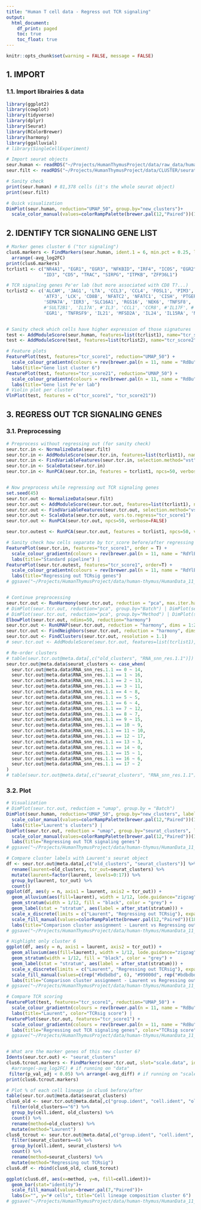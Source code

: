 ```yaml
---
title: "Human T cell data - Regress out TCR signaling"
output:
  html_document:
    df_print: paged
    toc: true
    toc_float: true
---
```


```r
knitr::opts_chunk$set(warning = FALSE, message = FALSE) 
```




## 1. IMPORT

### 1.1. Import librairies & data
```r
library(ggplot2)
library(cowplot)
library(tidyverse)
library(dplyr)
library(Seurat)
library(RColorBrewer)
library(harmony)
library(ggalluvial)
# library(SingleCellExperiment)
```

```r
# Import seurat objects
seur.human <- readRDS("~/Projects/HumanThymusProject/data/raw_data/human_data/filtered_seurat_harmony.11.22.22.RDS")
seur.filt <- readRDS("~/Projects/HumanThymusProject/data/CLUSTER/seurat-integration/input/seur_filt_22-12-19.rds")

# Sanity check
print(seur.human) # 81,378 cells (it's the whole seurat object)
print(seur.filt)

# Quick visualization
DimPlot(seur.human, reduction="UMAP_50", group.by="new_clusters")+
  scale_color_manual(values=colorRampPalette(brewer.pal(12,"Paired"))(18))
```




## 2. IDENTIFY TCR SIGNALING GENE LIST

```r
# Marker genes cluster 6 ("tcr signaling")
clus6.markers <- FindMarkers(seur.human, ident.1 = 6, min.pct = 0.25, logfc.threshold = 1.0, only.pos=T) %>%
  arrange(-avg_log2FC)
print(clus6.markers)
tcrlist1 <- c("NR4A1", "EGR1", "EGR3", "NFKBID", "IRF4", "ICOS", "EGR2", "REL", "HIVEP3", "TRAT1", "NAB2",
              "ID3", "CD5", "TRAC", "SIRPG", "ITPKB", "ZFP36L1")

# TCR signaling genes Pe'er lab (but more associated with CD8 T?...)
tcrlist2 <- c('ALCAM', 'JAG1', 'LTA', 'CCL3', 'CCL4', 'FOSL1', 'PIM3', 'TNFRSF4', 'TGFB1', 'FURIN', 'CD160', 'GADD45G', 'TNFSF14',
              'ATF3', 'LCK', 'CD8B', 'NFATC2', 'NFATC1', 'CISH', 'PTGER2', 'TNFSF11', 'TNFRSF21', 'SYP', 'SLC7A1', 'NKG7', 'CRABP2',
              'SEMA7A', 'IER3', 'SLC16A1', 'RGS16', 'NEK6', 'TNFSF8', 'ZBTB32', 'FOSL2', 'HAVCR2', 'GFI1', 'IL10', 'FOSB', 'IFNG',
              #'SULT2B1', 'IL17A', #'IL3', 'CCL1', 'CCR8', #'IL17F', #'IL13', #'CSF2', 'IL4',  #'UTF1', #'MIR193A', 'ALPL', 'IL5', 'IL2', # not found in our genes
              'EGR1', 'TNFRSF9', 'IL21', 'MFSD2A', 'IL24', 'IL15RA', 'NR4A3', 'CD40LG', 'RELA', 'BCAT1', 'XCL1', 'STAT5A', 'MAFF') # list from Pe'er lab


# Sanity check which cells have higher expression of those signatures
test <- AddModuleScore(seur.human, features=list(tcrlist1), name="tcr_score")
test <- AddModuleScore(test, features=list(tcrlist2), name="tcr_score2")

# Feature plots
FeaturePlot(test, features="tcr_score1", reduction="UMAP_50") +
  scale_colour_gradientn(colours = rev(brewer.pal(n = 11, name = "RdBu"))) +
  labs(title="Gene list cluster 6")
FeaturePlot(test, features="tcr_score21", reduction="UMAP_50") +
  scale_colour_gradientn(colours = rev(brewer.pal(n = 11, name = "RdBu"))) +
  labs(title="Gene list Pe'er lab")
# Violin plot per cluster
VlnPlot(test, features = c("tcr_score1", "tcr_score21"))
```




## 3. REGRESS OUT TCR SIGNALING GENES

### 3.1. Preprocessing

```r
# Preprocess without regressing out (for sanity check)
seur.tcr.in <- NormalizeData(seur.filt)
seur.tcr.in <- AddModuleScore(seur.tcr.in, features=list(tcrlist1), name="tcr_score")
seur.tcr.in <- FindVariableFeatures(seur.tcr.in, selection.method="vst", nfeatures=2000)
seur.tcr.in <- ScaleData(seur.tcr.in)
seur.tcr.in <- RunPCA(seur.tcr.in, features = tcrlist1, npcs=50, verbose=FALSE)


# Now preprocess while regressing out TCR signaling genes
set.seed(45)
seur.tcr.out <- NormalizeData(seur.filt)
seur.tcr.out <- AddModuleScore(seur.tcr.out, features=list(tcrlist1), name="tcr_score")
seur.tcr.out <- FindVariableFeatures(seur.tcr.out, selection.method="vst", nfeatures=2000)
seur.tcr.out <- ScaleData(seur.tcr.out, vars.to.regress="tcr_score1")
seur.tcr.out <- RunPCA(seur.tcr.out, npcs=50, verbose=FALSE)

seur.tcr.outest <- RunPCA(seur.tcr.out, features = tcrlist1, npcs=50, verbose=FALSE)

# Sanity check how cells separate by tcr_score before/after regressing out tcr_score
FeaturePlot(seur.tcr.in, features="tcr_score1", order = T) +
  scale_colour_gradientn(colours = rev(brewer.pal(n = 11, name = "RdYlBu"))) +
  labs(title="Standard pipeline") |
FeaturePlot(seur.tcr.outest, features="tcr_score1", order=T) +
  scale_colour_gradientn(colours = rev(brewer.pal(n = 11, name = "RdYlBu"))) +
  labs(title="Regressing out TCRsig genes")
# ggsave("~/Projects/HumanThymusProject/data/human-thymus/HumanData_11_RegressOutTCRsignaling/PCA_bef_aft_TCRregress.jpeg", width=12, height=6)


# Continue preprocessing
seur.tcr.out <- RunHarmony(seur.tcr.out, reduction = "pca", max.iter.harmony=30, group.by.vars = c("Method", "Batch")) # converged in 2 iterations
# DimPlot(seur.tcr.out, reduction="pca", group.by="Batch") | DimPlot(seur.tcr.out, reduction="harmony", group.by="Batch")
# DimPlot(seur.tcr.out, reduction="pca", group.by="Method") | DimPlot(seur.tcr.out, reduction="harmony", group.by="Method")
ElbowPlot(seur.tcr.out, ndims=50, reduction="harmony")
seur.tcr.out <- RunUMAP(seur.tcr.out, reduction = "harmony", dims = 1:20, n.neighbors=50)
seur.tcr.out <- FindNeighbors(seur.tcr.out, reduction = "harmony", dims = 1:20)
seur.tcr.out <- FindClusters(seur.tcr.out, resolution = 1.1)
# seur.tcr.out <- AddModuleScore(seur.tcr.out, features=list(tcrlist1), name="tcr_score_out") # useless because it will calculate the score on the "data" slot and not "scale.data"

# Re-order clusters
# table(seur.tcr.out@meta.data[,c("old_clusters", "RNA_snn_res.1.1")])
seur.tcr.out@meta.data$seurat_clusters <- case_when(
  seur.tcr.out@meta.data$RNA_snn_res.1.1 == 0 ~ 14,
  seur.tcr.out@meta.data$RNA_snn_res.1.1 == 1 ~ 16,
  seur.tcr.out@meta.data$RNA_snn_res.1.1 == 2 ~ 13,
  seur.tcr.out@meta.data$RNA_snn_res.1.1 == 3 ~ 11,
  seur.tcr.out@meta.data$RNA_snn_res.1.1 == 4 ~ 8,
  seur.tcr.out@meta.data$RNA_snn_res.1.1 == 5 ~ 5,
  seur.tcr.out@meta.data$RNA_snn_res.1.1 == 6 ~ 4,
  seur.tcr.out@meta.data$RNA_snn_res.1.1 == 7 ~ 12,
  seur.tcr.out@meta.data$RNA_snn_res.1.1 == 8 ~ 7,
  seur.tcr.out@meta.data$RNA_snn_res.1.1 == 9 ~ 15,
  seur.tcr.out@meta.data$RNA_snn_res.1.1 == 10 ~ 9,
  seur.tcr.out@meta.data$RNA_snn_res.1.1 == 11 ~ 10,
  seur.tcr.out@meta.data$RNA_snn_res.1.1 == 12 ~ 17,
  seur.tcr.out@meta.data$RNA_snn_res.1.1 == 13 ~ 3,
  seur.tcr.out@meta.data$RNA_snn_res.1.1 == 14 ~ 0,
  seur.tcr.out@meta.data$RNA_snn_res.1.1 == 15 ~ 1,
  seur.tcr.out@meta.data$RNA_snn_res.1.1 == 16 ~ 6,
  seur.tcr.out@meta.data$RNA_snn_res.1.1 == 17 ~ 2
)
# table(seur.tcr.out@meta.data[,c("seurat_clusters", "RNA_snn_res.1.1")], useNA="ifany") # sanity check
```


### 3.2. Plot

```r
# Visualization
# DimPlot(seur.tcr.out, reduction = "umap", group.by = "Batch")
DimPlot(seur.human, reduction="UMAP_50", group.by="new_clusters", label = TRUE, repel = TRUE)+
  scale_color_manual(values=colorRampPalette(brewer.pal(12,"Paired"))(19)) +
  labs(title="Laurent's clusters") |
DimPlot(seur.tcr.out, reduction = "umap", group.by="seurat_clusters", label = TRUE, repel = TRUE)+
  scale_color_manual(values=colorRampPalette(brewer.pal(12,"Paired"))(19)) +
  labs(title="Regressing out TCR signaling genes")
# ggsave("~/Projects/HumanThymusProject/data/human-thymus/HumanData_11_RegressOutTCRsignaling/lognorm-harmony_TCRsigout_comparisonUMAPs_2000HVGs.jpeg", width=12, height=6)

# Compare cluster labels with Laurent's seurat object
df <- seur.tcr.out@meta.data[,c("old_clusters", "seurat_clusters")] %>%
  rename(laurent=old_clusters, tcr_out=seurat_clusters) %>%
  mutate(laurent=factor(laurent, levels=0:17)) %>%
  group_by(laurent, tcr_out) %>%
  count()
ggplot(df, aes(y = n, axis1 = laurent, axis2 = tcr_out)) +
  geom_alluvium(aes(fill=laurent), width = 1/12, lode.guidance="zigzag") +
  geom_stratum(width = 1/12, fill = "black", color = "grey") +
  geom_label(stat = "stratum", aes(label = after_stat(stratum))) +
  scale_x_discrete(limits = c("Laurent", "Regressing out TCRsig"), expand = c(.05, .05)) +
  scale_fill_manual(values=colorRampPalette(brewer.pal(12,"Paired"))(18)) +
  labs(title="Comparison cluster assignment - Laurent vs Regressing out TCR signaling genes", y="#cells")
# ggsave("~/Projects/HumanThymusProject/data/human-thymus/HumanData_11_RegressOutTCRsignaling/lognorm-harmony_TCRsigout_comparisonClustersLaurent_2000HVGs.jpeg", width=10, height=10)

# Highlight only cluster 6
ggplot(df, aes(y = n, axis1 = laurent, axis2 = tcr_out)) +
  geom_alluvium(aes(fill=laurent), width = 1/12, lode.guidance="zigzag") +
  geom_stratum(width = 1/12, fill = "black", color = "grey") +
  geom_label(stat = "stratum", aes(label = after_stat(stratum))) +
  scale_x_discrete(limits = c("Laurent", "Regressing out TCRsig"), expand = c(.05, .05)) +
  scale_fill_manual(values=c(rep("#bdbdbd", 6), "#99000d", rep("#bdbdbd", 11))) +
  labs(title="Comparison cluster assignment - Laurent vs Regressing out TCR signaling genes", y="#cells")
# ggsave("~/Projects/HumanThymusProject/data/human-thymus/HumanData_11_RegressOutTCRsignaling/lognorm-harmony_TCRsigout_comparisonClustersLaurent_2000HVGs_clus6.jpeg", width=10, height=10)

# Compare TCR scoring
FeaturePlot(test, features="tcr_score1", reduction="UMAP_50") +
  scale_colour_gradientn(colours = rev(brewer.pal(n = 11, name = "RdBu"))) +
  labs(title="Laurent", color="TCRsig score") |
FeaturePlot(seur.tcr.out, features="tcr_score1") +
  scale_colour_gradientn(colours = rev(brewer.pal(n = 11, name = "RdBu"))) +
  labs(title="Regressing out TCR signaling genes", color="TCRsig score")
# ggsave("~/Projects/HumanThymusProject/data/human-thymus/HumanData_11_RegressOutTCRsignaling/lognorm-harmony_TCRsigout_comparisonTCR_2000HVGs.jpeg", width=12, height=6)


# What are the marker genes of this new cluster 6?
Idents(seur.tcr.out) <- "seurat_clusters"
clus6.tcrout.markers <- FindMarkers(seur.tcr.out, slot="scale.data", ident.1 = 6, min.pct = 0.25, logfc.threshold = 1.0, only.pos=T) %>%
  #arrange(-avg_log2FC) # if running on "data"
 filter(p_val_adj < 0.05) %>% arrange(-avg_diff) # if running on "scale.data"
print(clus6.tcrout.markers)

# Plot % of each cell lineage in clus6 before/after
table(seur.tcr.out@meta.data$seurat_clusters)
clus6_old <- seur.tcr.out@meta.data[,c("group.ident", "cell.ident", "old_clusters")] %>%
  filter(old_clusters=="6") %>%
  group_by(cell.ident, old_clusters) %>%
  count() %>%
  rename(method=old_clusters) %>%
  mutate(method="Laurent")
clus6_tcrout <- seur.tcr.out@meta.data[,c("group.ident", "cell.ident", "seurat_clusters")] %>%
  filter(seurat_clusters==6) %>%
  group_by(cell.ident, seurat_clusters) %>%
  count() %>%
  rename(method=seurat_clusters) %>%
  mutate(method="Regressing out TCRsig")
clus6.df <- rbind(clus6_old, clus6_tcrout)

ggplot(clus6.df, aes(x=method, y=n, fill=cell.ident))+
  geom_bar(stat="identity")+
  scale_fill_manual(values=brewer.pal(7,"Paired"))+
  labs(x="", y="# cells", title="Cell lineage composition cluster 6")
# ggsave("~/Projects/HumanThymusProject/data/human-thymus/HumanData_11_RegressOutTCRsignaling/lognorm-harmony_TCRsigout_comparison_clus6comp.jpeg", width=6, height=6)
```



